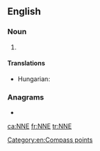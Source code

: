 {{also|-nne}}
==English==

===Noun===
{{en-noun|-}}

# {{abbreviation of|north-northeast|lang=en}}

====Translations====
{{trans-top|abbreviation of north-northeast}}
* Hungarian: {{t+|hu|ÉÉK}}
{{trans-mid}}
{{trans-bottom}}

===Anagrams===
* {{l|en|nen}}

[[Category:en:Compass points]]

[[ca:NNE]]
[[fr:NNE]]
[[tr:NNE]]